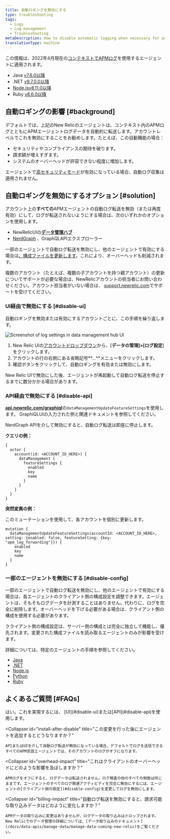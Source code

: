 ```yaml
---
title: 自動ロギングを無効にする
type: troubleshooting
tags:
  - Logs
  - Log management
  - Troubleshooting
metaDescription: How to disable automatic logging when necessary for agents using APM logs in context.
translationType: machine
---
```



この情報は、2022年4月現在の[コンテキストでAPMログ](/docs/apm/new-relic-apm/getting-started/get-started-logs-context)を使用するエージェントに適用されます。

* Java [v7.6.0以降](/docs/release-notes/agent-release-notes/java-release-notes/)
* .NET [v9.7.0.0以降](/docs/release-notes/agent-release-notes/net-release-notes/)
* [Node.jsv8.11.0以降](/docs/release-notes/agent-release-notes/nodejs-release-notes)
* Ruby [v8.6.0以降](/docs/release-notes/agent-release-notes/ruby-release-notes/)

## 自動ロギングの影響 [#background]

デフォルトでは、上記のNew Relicのエージェントは、コンテキスト内のAPMログとともにAPMエージェントログデータを自動的に転送します。アカウントレベルでこれを無効にすることをお勧めします。たとえば、この自動機能の場合：

* セキュリティやコンプライアンスの期待を破ります。
* 請求額が増えすぎます。
* システムのオーバーヘッドが許容できない程度に増加します。

エージェントで[高セキュリティモード](/docs/apm/agents/manage-apm-agents/configuration/high-security-mode/)が有効になっている場合、自動ログ収集は適用されません。

## 自動ロギングを無効にするオプション [#solution]

アカウント上の**すべての**APMエージェントの自動ログ転送を無効（または再度有効）にして、ログが転送されないようにする場合は、次のいずれかのオプションを使用します。

* NewRelicUIの[**データ管理ハブ**](#disable-ui)
* [NerdGraph](#disable-api) 、GraphQLAPIエクスプローラー

一部のエージェントで自動ログ転送を無効にし、他のエージェントで有効にする場合は[、構成ファイルを更新します](#disable-config)。これにより、オーバーヘッドも削減されます。

複数のアカウント（たとえば、複数の子アカウントを持つ親アカウント）の更新についてサポートが必要な場合は、NewRelicアカウントの担当者にお問い合わせください。アカウント担当者がいない場合は、 [support.newrelic.com](https://support.newrelic.com)でサポートを受けてください。

### UI経由で無効にする [#disable-ui]

自動ロギングを無効または有効にするアカウントごとに、この手順を繰り返します。

<img
  title="Disable automatic loggimg"
  alt="Screenshot of log settings in data management hub UI"
  src={autoLogsdisable}
/>

1. New Relic UIの[アカウントドロップダウン](/docs/glossary/glossary/#account-dropdown)から、\[**データの管理]>\[ログ設定**]をクリックします。
2. アカウントの行の右側にある省略記号**...**メニューをクリックします。
3. 確認ボタンをクリックして、自動ロギングを有効または無効にします。

New Relic UIで無効にした後、エージェントが再起動して自動ログ転送を停止するまでに数分かかる場合があります。

### API経由で無効にする [#disable-api]

[**api.newrelic.com/graphiql**](https://api.newrelic.com/graphiql)の`dataManagementUpdateFeatureSettings`を使用します。 GraphiQLUIの入力された例と関連ドキュメントを参照してください。

NerdGraph APIを介して無効にすると、自動ログ転送は即座に停止します。

**クエリの例：**

```
{
  actor {
    account(id: <ACCOUNT_ID_HERE>) {
      dataManagement {
        featureSettings {
          enabled
          key
          name
        }
      }
    }
  }
}
```

**突然変異の例：**

このミューテーションを使用して、各アカウントを個別に更新します。

```
mutation {
  dataManagementUpdateFeatureSettings(accountId: <ACCOUNT_ID_HERE>, setting: {enabled: false, featureSetting: {key: "apm_log_forwarding"}}) {
    enabled
    key
    name
  }
}
```

### 一部のエージェントを無効にする [#disable-config]

一部のエージェントで自動ログ転送を無効にし、他のエージェントで有効にする場合は、各エージェントのクライアント側の構成設定を調整できます。エージェントは、そもそもログデータを計測することはありません。代わりに、ログを完全に削除します。オーバーヘッドを下げる必要がある場合は、クライアント側の構成を使用する必要があります。

クライアント側の構成設定は、サーバー側の構成とは完全に独立して機能し、優先されます。変更された構成ファイルを読み取るエージェントのみが影響を受けます。

詳細については、特定のエージェントの手順を参照してください。

* [Java](/docs/logs/logs-context/java-configure-logs-context-all/#1-agent)
* [.NET](/docs/logs/logs-context/net-configure-logs-context-all/#1-agent)
* [Node.js](/docs/logs/logs-context/configure-logs-context-nodejs/#1-agent)
* [Python](/docs/logs/logs-context/configure-logs-context-python/#1-agent)
* [Ruby](/docs/logs/logs-context/configure-logs-context-ruby/#1-agent)

## よくあるご質問 [#FAQs]

<CollapserGroup>
  <Collapser
    id="disable-before-install"
    title="言語エージェントをインストールする前に、エージェントからのログをオフにすることはできますか？"
  >
    はい。これを実現するには、 [UI](#disable-ui)または[API](#disable-api)を使用します。
  </Collapser>

  <Collapser
    id="install-after-disable"
    title="この変更を行った後にエージェントを追加するとどうなりますか？"
  >
    APIまたはUIを介して自動ログ転送が無効になっている場合、デフォルトでログを送信できるすべてのAPM言語エージェントでは、そのアカウントのログがオフになります。
  </Collapser>

  <Collapser
    id="overhead-impact"
    title="これはクライアントのオーバーヘッドにどのような影響を及ぼしますか？"
  >
    APMログをオフにすると、ログデータは転送されません。ログ検査の他のすべての側面は同じままです。エージェントのすべてのログ関連アクティビティを完全に無効にするには、エージェントの[クライアント側の設定](#disable-config)を変更してログを無効にします。
  </Collapser>

  <Collapser
    id="billing-impact"
    title="自動ログ転送を無効にすると、請求可能な取り込みデータはどのように変化しますか？"
  >
    APMデータの取り込みに変更はありませんが、ログデータの取り込みはドロップされます。 New Relicでのデータ管理の詳細については、[データ取り込みのドキュメント](/docs/data-apis/manage-data/manage-data-coming-new-relic)をご覧ください。
  </Collapser>
</CollapserGroup>